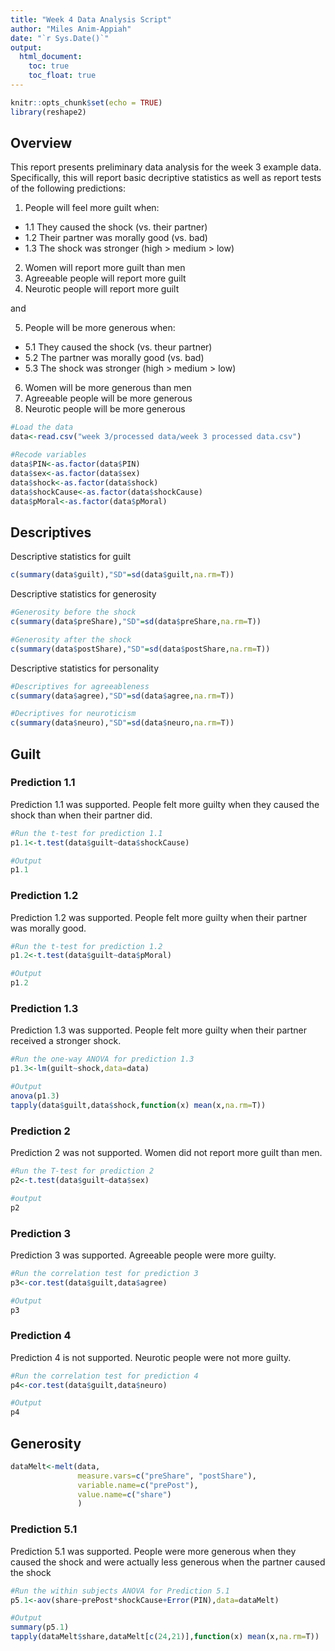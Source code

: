 ```yaml
---
title: "Week 4 Data Analysis Script"
author: "Miles Anim-Appiah"
date: "`r Sys.Date()`"
output: 
  html_document:
    toc: true
    toc_float: true
---
```


```r
knitr::opts_chunk$set(echo = TRUE)
library(reshape2)
```


## Overview

This report presents preliminary data analysis for the week 3 example data. Specifically, this will report basic decriptive statistics as well as report tests of the following predictions:

1. People will feel more guilt when:
  + 1.1 They caused the shock (vs. their partner)
  + 1.2 Their partner was morally good (vs. bad)
  + 1.3 The shock was stronger (high > medium > low)
2. Women will report more guilt than men
3. Agreeable people will report more guilt
4. Neurotic people will report more guilt

and

5. People will be more generous when:
  + 5.1 They caused the shock (vs. theur partner)
  + 5.2 The partner was morally good (vs. bad)
  + 5.3 The shock was stronger (high > medium > low)
6. Women will be more generous than men
7. Agreeable people will be more generous
8. Neurotic people will be more generous

```r

#Load the data
data<-read.csv("week 3/processed data/week 3 processed data.csv")

#Recode variables
data$PIN<-as.factor(data$PIN)
data$sex<-as.factor(data$sex)
data$shock<-as.factor(data$shock)
data$shockCause<-as.factor(data$shockCause)
data$pMoral<-as.factor(data$pMoral)

```

## Descriptives

Descriptive statistics for guilt
```r

c(summary(data$guilt),"SD"=sd(data$guilt,na.rm=T))

```

Descriptive statistics for generosity
```r

#Generosity before the shock
c(summary(data$preShare),"SD"=sd(data$preShare,na.rm=T))

#Generosity after the shock
c(summary(data$postShare),"SD"=sd(data$postShare,na.rm=T))

```

Descriptive statistics for personality
```r
#Descriptives for agreeableness
c(summary(data$agree),"SD"=sd(data$agree,na.rm=T))

#Decriptives for neuroticism
c(summary(data$neuro),"SD"=sd(data$neuro,na.rm=T))

```

## Guilt

### Prediction 1.1

Prediction 1.1 was supported. People felt more guilty when they caused the shock than when their partner did.
```r
#Run the t-test for prediction 1.1
p1.1<-t.test(data$guilt~data$shockCause)

#Output
p1.1
```

### Prediction 1.2
Prediction 1.2 was supported. People felt more guilty when their partner was morally good.
```r
#Run the t-test for prediction 1.2
p1.2<-t.test(data$guilt~data$pMoral)

#Output
p1.2
```

### Prediction 1.3
Prediction 1.3 was supported. People felt more guilty when their partner received a stronger shock.
```r
#Run the one-way ANOVA for prediction 1.3
p1.3<-lm(guilt~shock,data=data)

#Output
anova(p1.3)
tapply(data$guilt,data$shock,function(x) mean(x,na.rm=T))
```

### Prediction 2
Prediction 2 was not supported. Women did not report more guilt than men.
```r
#Run the T-test for prediction 2
p2<-t.test(data$guilt~data$sex)

#output
p2
```

### Prediction 3
Prediction 3 was supported. Agreeable people were more guilty.
```r
#Run the correlation test for prediction 3 
p3<-cor.test(data$guilt,data$agree)

#Output
p3
```

### Prediction 4
Prediction 4 is not supported. Neurotic people were not more guilty.
```r
#Run the correlation test for prediction 4
p4<-cor.test(data$guilt,data$neuro)

#Output
p4
```

## Generosity

```r
dataMelt<-melt(data,
               measure.vars=c("preShare", "postShare"),
               variable.name=c("prePost"),
               value.name=c("share")
               )
```

### Prediction 5.1
Prediction 5.1 was supported. People were more generous when they caused the shock and were actually less generous when the partner caused the shock
```r
#Run the within subjects ANOVA for Prediction 5.1
p5.1<-aov(share~prePost*shockCause+Error(PIN),data=dataMelt)

#Output
summary(p5.1)
tapply(dataMelt$share,dataMelt[c(24,21)],function(x) mean(x,na.rm=T))
```

